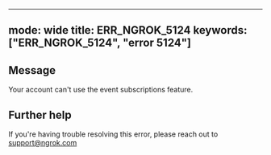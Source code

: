 
---
mode: wide
title: ERR_NGROK_5124
keywords: ["ERR_NGROK_5124", "error 5124"]
---

## Message
Your account can't use the event subscriptions feature.




## Further help
If you're having trouble resolving this error, please reach out to [support@ngrok.com](mailto:support@ngrok.com?subject=Help%20with%20ERR_NGROK_5124)

